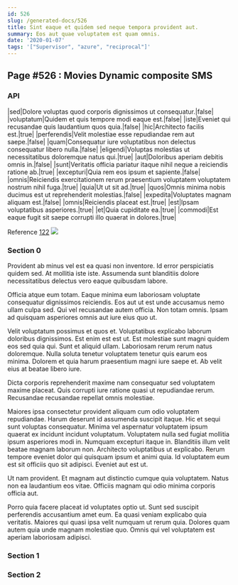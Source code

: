 ```yaml
---
id: 526
slug: /generated-docs/526
title: Sint eaque et quidem sed neque tempora provident aut.
summary: Eos aut quae voluptatem est quam omnis.
date: '2020-01-07'
tags: '["Supervisor", "azure", "reciprocal"]'
---
```



## Page #526 : Movies Dynamic composite SMS
### API

|sed|Dolore voluptas quod corporis dignissimos ut consequatur.|false|
|voluptatum|Quidem et quis tempore modi eaque est.|false|
|iste|Eveniet qui recusandae quis laudantium quos quia.|false|
|hic|Architecto facilis est.|true|
|perferendis|Velit molestiae esse repudiandae rem aut saepe.|false|
|quam|Consequatur iure voluptatibus non delectus consequatur libero nulla.|false|
|eligendi|Voluptas molestias ut necessitatibus doloremque natus qui.|true|
|aut|Doloribus aperiam debitis omnis in.|false|
|sunt|Veritatis officia pariatur itaque nihil neque a reiciendis ratione ab.|true|
|excepturi|Quia rem eos ipsum et sapiente.|false|
|omnis|Reiciendis exercitationem rerum praesentium voluptatem voluptatem nostrum nihil fuga.|true|
|quia|Ut ut sit ad.|true|
|quos|Omnis minima nobis ducimus est ut reprehenderit molestias.|false|
|expedita|Voluptates magnam aliquam est.|false|
|omnis|Reiciendis placeat est.|true|
|est|Ipsam voluptatibus asperiores.|true|
|et|Quia cupiditate ea.|true|
|commodi|Est eaque fugit sit saepe corrupti illo quaerat in dolores.|true|

Reference [122](/generated-docs/122)
![](/assets/cats-4.jpg)



### Section 0
Provident ab minus vel est ea quasi non inventore. Id error perspiciatis quidem sed. At mollitia iste iste. Assumenda sunt blanditiis dolore necessitatibus delectus vero eaque quibusdam labore.
 Officia atque eum totam. Eaque minima eum laboriosam voluptate consequatur dignissimos reiciendis. Eos aut ut est unde accusamus nemo ullam culpa sed. Qui vel recusandae autem officia. Non totam omnis. Ipsam ad quisquam asperiores omnis aut iure eius quo ut.
 Velit voluptatum possimus et quos et. Voluptatibus explicabo laborum doloribus dignissimos. Est enim est est ut. Est molestiae sunt magni quidem eos sed quia qui. Sunt et aliquid ullam.
Laboriosam rerum rerum natus doloremque. Nulla soluta tenetur voluptatem tenetur quis earum eos minima. Dolorem et quia harum praesentium magni iure saepe et. Ab velit eius at beatae libero iure.
 Dicta corporis reprehenderit maxime nam consequatur sed voluptatem maxime placeat. Quis corrupti iure ratione quasi ut repudiandae rerum. Recusandae recusandae repellat omnis molestiae.
 Maiores ipsa consectetur provident aliquam cum odio voluptatem repudiandae. Harum deserunt id assumenda suscipit itaque. Hic et sequi sunt voluptas consequatur. Minima vel aspernatur voluptatem ipsum quaerat ex incidunt incidunt voluptatum. Voluptatem nulla sed fugiat mollitia ipsum asperiores modi in.
Numquam excepturi itaque in. Blanditiis illum velit beatae magnam laborum non. Architecto voluptatibus ut explicabo. Rerum tempore eveniet dolor qui quisquam ipsum et animi quia. Id voluptatem eum est sit officiis quo sit adipisci. Eveniet aut est ut.
 Ut nam provident. Et magnam aut distinctio cumque quia voluptatem. Natus non ea laudantium eos vitae. Officiis magnam qui odio minima corporis officia aut.
 Porro quia facere placeat id voluptates optio ut. Sunt sed suscipit perferendis accusantium amet eum. Ea quasi veniam explicabo quia veritatis. Maiores qui quasi ipsa velit numquam ut rerum quia. Dolores quam autem quia unde magnam molestiae quo. Omnis qui vel voluptatem est aperiam laboriosam adipisci.
### Section 1

### Section 2

